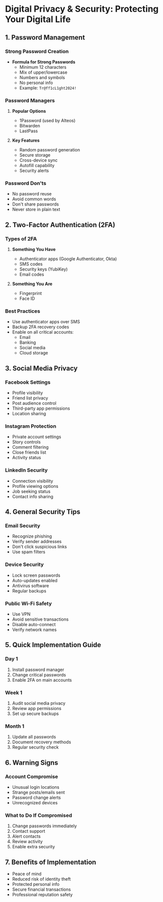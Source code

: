 # Digital Privacy & Security: Protecting Your Digital Life

## 1. Password Management

### Strong Password Creation
- **Formula for Strong Passwords**
  - Minimum 12 characters
  - Mix of upper/lowercase
  - Numbers and symbols
  - No personal info
  - Example: `Tr@ff1cL1ght2024!`

### Password Managers
1. **Popular Options**
   - 1Password (used by Alteos)
   - Bitwarden
   - LastPass

2. **Key Features**
   - Random password generation
   - Secure storage
   - Cross-device sync
   - Autofill capability
   - Security alerts

### Password Don'ts
- No password reuse
- Avoid common words
- Don't share passwords
- Never store in plain text

## 2. Two-Factor Authentication (2FA)

### Types of 2FA
1. **Something You Have**
   - Authenticator apps (Google Authenticator, Okta)
   - SMS codes
   - Security keys (YubiKey)
   - Email codes

2. **Something You Are**
   - Fingerprint
   - Face ID

### Best Practices
- Use authenticator apps over SMS
- Backup 2FA recovery codes
- Enable on all critical accounts:
  - Email
  - Banking
  - Social media
  - Cloud storage

## 3. Social Media Privacy

### Facebook Settings
- Profile visibility
- Friend list privacy
- Post audience control
- Third-party app permissions
- Location sharing

### Instagram Protection
- Private account settings
- Story controls
- Comment filtering
- Close friends list
- Activity status

### LinkedIn Security
- Connection visibility
- Profile viewing options
- Job seeking status
- Contact info sharing

## 4. General Security Tips

### Email Security
- Recognize phishing
- Verify sender addresses
- Don't click suspicious links
- Use spam filters

### Device Security
- Lock screen passwords
- Auto-updates enabled
- Antivirus software
- Regular backups

### Public Wi-Fi Safety
- Use VPN
- Avoid sensitive transactions
- Disable auto-connect
- Verify network names

## 5. Quick Implementation Guide

### Day 1
1. Install password manager
2. Change critical passwords
3. Enable 2FA on main accounts

### Week 1
1. Audit social media privacy
2. Review app permissions
3. Set up secure backups

### Month 1
1. Update all passwords
2. Document recovery methods
3. Regular security check

## 6. Warning Signs

### Account Compromise
- Unusual login locations
- Strange posts/emails sent
- Password change alerts
- Unrecognized devices

### What to Do If Compromised
1. Change passwords immediately
2. Contact support
3. Alert contacts
4. Review activity
5. Enable extra security

## 7. Benefits of Implementation
- Peace of mind
- Reduced risk of identity theft
- Protected personal info
- Secure financial transactions
- Professional reputation safety
